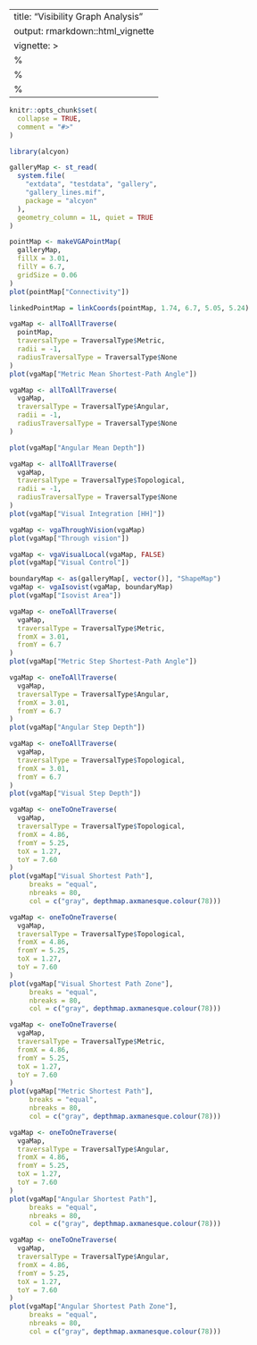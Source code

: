 <!--
SPDX-FileCopyrightText: 2024 Petros Koutsolampros

SPDX-License-Identifier: GPL-3.0-only
-->

---
title: "Visibility Graph Analysis"
output: rmarkdown::html_vignette
vignette: >
  %\VignetteIndexEntry{Visibility Graph Analysis}
  %\VignetteEngine{knitr::rmarkdown}
  %\VignetteEncoding{UTF-8}
---

```r
knitr::opts_chunk$set(
  collapse = TRUE,
  comment = "#>"
)
```

```r
library(alcyon)

galleryMap <- st_read(
  system.file(
    "extdata", "testdata", "gallery",
    "gallery_lines.mif",
    package = "alcyon"
  ),
  geometry_column = 1L, quiet = TRUE
)
```

```r
pointMap <- makeVGAPointMap(
  galleryMap,
  fillX = 3.01,
  fillY = 6.7,
  gridSize = 0.06
)
plot(pointMap["Connectivity"])
```

```r
linkedPointMap = linkCoords(pointMap, 1.74, 6.7, 5.05, 5.24)
```


```r
vgaMap <- allToAllTraverse(
  pointMap,
  traversalType = TraversalType$Metric,
  radii = -1,
  radiusTraversalType = TraversalType$None
)
plot(vgaMap["Metric Mean Shortest-Path Angle"])
```

```r
vgaMap <- allToAllTraverse(
  vgaMap,
  traversalType = TraversalType$Angular,
  radii = -1,
  radiusTraversalType = TraversalType$None
)

plot(vgaMap["Angular Mean Depth"])
```


```r
vgaMap <- allToAllTraverse(
  vgaMap,
  traversalType = TraversalType$Topological,
  radii = -1,
  radiusTraversalType = TraversalType$None
)
plot(vgaMap["Visual Integration [HH]"])
```

```r
vgaMap <- vgaThroughVision(vgaMap)
plot(vgaMap["Through vision"])
```

```r
vgaMap <- vgaVisualLocal(vgaMap, FALSE)
plot(vgaMap["Visual Control"])
```

```r
boundaryMap <- as(galleryMap[, vector()], "ShapeMap")
vgaMap <- vgaIsovist(vgaMap, boundaryMap)
plot(vgaMap["Isovist Area"])
```

```r
vgaMap <- oneToAllTraverse(
  vgaMap,
  traversalType = TraversalType$Metric,
  fromX = 3.01,
  fromY = 6.7
)
plot(vgaMap["Metric Step Shortest-Path Angle"])
```


```r
vgaMap <- oneToAllTraverse(
  vgaMap,
  traversalType = TraversalType$Angular,
  fromX = 3.01,
  fromY = 6.7
)
plot(vgaMap["Angular Step Depth"])
```


```r
vgaMap <- oneToAllTraverse(
  vgaMap,
  traversalType = TraversalType$Topological,
  fromX = 3.01,
  fromY = 6.7
)
plot(vgaMap["Visual Step Depth"])
```

```r
vgaMap <- oneToOneTraverse(
  vgaMap,
  traversalType = TraversalType$Topological,
  fromX = 4.86,
  fromY = 5.25,
  toX = 1.27,
  toY = 7.60
)
plot(vgaMap["Visual Shortest Path"],
     breaks = "equal",
     nbreaks = 80,
     col = c("gray", depthmap.axmanesque.colour(78)))
```

```r
vgaMap <- oneToOneTraverse(
  vgaMap,
  traversalType = TraversalType$Topological,
  fromX = 4.86,
  fromY = 5.25,
  toX = 1.27,
  toY = 7.60
)
plot(vgaMap["Visual Shortest Path Zone"],
     breaks = "equal",
     nbreaks = 80,
     col = c("gray", depthmap.axmanesque.colour(78)))
```

```r
vgaMap <- oneToOneTraverse(
  vgaMap,
  traversalType = TraversalType$Metric,
  fromX = 4.86,
  fromY = 5.25,
  toX = 1.27,
  toY = 7.60
)
plot(vgaMap["Metric Shortest Path"],
     breaks = "equal",
     nbreaks = 80,
     col = c("gray", depthmap.axmanesque.colour(78)))
```

```r
vgaMap <- oneToOneTraverse(
  vgaMap,
  traversalType = TraversalType$Angular,
  fromX = 4.86,
  fromY = 5.25,
  toX = 1.27,
  toY = 7.60
)
plot(vgaMap["Angular Shortest Path"],
     breaks = "equal",
     nbreaks = 80,
     col = c("gray", depthmap.axmanesque.colour(78)))
```

```r
vgaMap <- oneToOneTraverse(
  vgaMap,
  traversalType = TraversalType$Angular,
  fromX = 4.86,
  fromY = 5.25,
  toX = 1.27,
  toY = 7.60
)
plot(vgaMap["Angular Shortest Path Zone"],
     breaks = "equal",
     nbreaks = 80,
     col = c("gray", depthmap.axmanesque.colour(78)))
```
